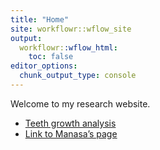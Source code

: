 ```yaml
---
title: "Home"
site: workflowr::wflow_site
output:
  workflowr::wflow_html:
    toc: false
editor_options:
  chunk_output_type: console
---
```


Welcome to my research website. 


* [Teeth growth analysis](teeth.html)
* [Link to Manasa's page](https://mans-p.github.io/reproducibility_myproject/index.html)
